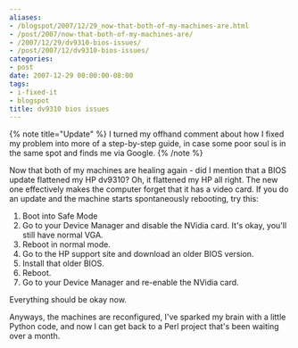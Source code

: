 ```yaml
---
aliases:
- /blogspot/2007/12/29_now-that-both-of-my-machines-are.html
- /post/2007/now-that-both-of-my-machines-are/
- /2007/12/29/dv9310-bios-issues/
- /post/2007/12/dv9310-bios-issues/
categories:
- post
date: 2007-12-29 00:00:00-08:00
tags:
- i-fixed-it
- blogspot
title: dv9310 bios issues
---
```


{% note title="Update" %}
I turned my offhand comment about how I fixed my problem into more of a step-by-step guide, in case some poor soul is in the same spot and finds me via Google.
{% /note %}

Now that both of my machines are healing again - did I mention that a BIOS update flattened my HP dv9310? Oh, it flattened my HP all right. The new one effectively  makes the computer forget that it has a video card. If you do an update and the machine starts spontaneously rebooting, try this:

1. Boot into Safe Mode
2. Go to your Device Manager and disable the NVidia card. It's okay, you'll still have normal VGA.
3. Reboot in normal mode.
4. Go to the HP support site and download an older BIOS version.
5. Install that older BIOS.
6. Reboot.
7. Go to your Device Manager and re-enable the NVidia card.</li>

Everything should be okay now.

Anyways, the machines are reconfigured, I've sparked my brain with a little Python code, and now I can get back to a Perl project that's been waiting over a month.
